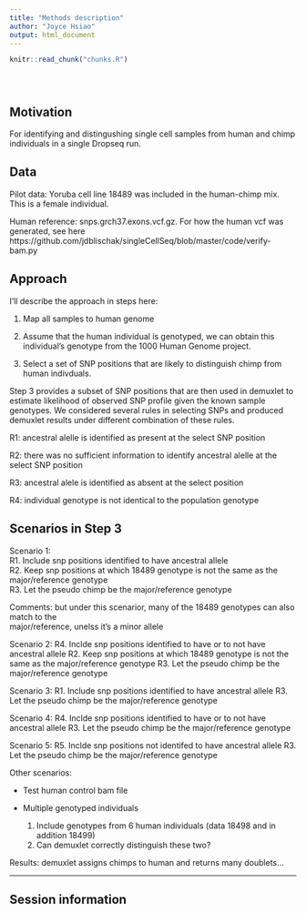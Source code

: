 ```yaml
---
title: "Methods description"
author: "Joyce Hsiao"
output: html_document
---
```


<!-- The file analysis/chunks.R contains chunks that define default settings
shared across the workflowr files. -->
```r
knitr::read_chunk("chunks.R")
```

<!-- Update knitr chunk options -->
```r
```

<!-- Insert the date the file was last updated -->
```r
```

<!-- Insert the code version (Git commit SHA1) if Git repository exists and R
 package git2r is installed -->
```r
```

<!-- Add your analysis here -->

## Motivation

For identifying and distingushing single cell samples from human and chimp 
individuals in a single Dropseq run.


## Data

Pilot data: Yoruba cell line 18489 was included in the human-chimp mix. This is a female individual.

Human reference: snps.grch37.exons.vcf.gz. For how the human vcf was generated, see here https://github.com/jdblischak/singleCellSeq/blob/master/code/verify-bam.py


## Approach

I'll describe the approach in steps here:

1. Map all samples to human genome

2. Assume that the human individual is genotyped, we can obtain this individual's genotype
from the 1000 Human Genome project.

3. Select a set of SNP positions that are likely to distinguish chimp from human indivduals.

Step 3 provides a subset of SNP positions that are then used in demuxlet to estimate likelihood
of observed SNP profile given the known sample genotypes. We considered several rules in
selecting SNPs and produced demuxlet results under different combination of these rules.

R1: ancestral alelle is identified as present at the select SNP position

R2: there was no sufficient information to identify ancestral alelle at the select SNP position

R3: ancestral alele is identified as absent at the select position 

R4: individual genotype is not identical to the population genotype


## Scenarios in Step 3

Scenario 1:  
  R1. Include snp positions identified to have ancestral allele  
  R2. Keep snp positions at which 18489 genotype is not the same as the major/reference genotype  
  R3. Let the pseudo chimp be the major/reference genotype  

Comments: but under this scenarior, many of the 18489 genotypes can also match to the   
major/reference, unelss it's a minor allele

Scenario 2:
  R4. Inclde snp positions identified to have or to not have ancestral allele
  R2. Keep snp positions at which 18489 genotype is not the same as the major/reference genotype
  R3. Let the pseudo chimp be the major/reference genotype

Scenario 3:
  R1. Include snp positions identified to have ancestral allele
  R3. Let the pseudo chimp be the major/reference genotype

Scenario 4:
  R4. Inclde snp positions identified to have or to not have ancestral allele
  R3. Let the pseudo chimp be the major/reference genotype

Scenario 5:
  R5. Inclde snp positions not identifed to have ancestral allele
  R3. Let the pseudo chimp be the major/reference genotype


Other scenarios:

* Test human control bam file

* Multiple genotyped individuals 
  1. Include genotypes from 6 human individuals (data 18498 and in addition 18499)
  2. Can demuxlet correctly distinguish these two?

Results: demuxlet assigns chimps to human and returns many doublets...


---

## Session information

<!-- Insert the session information into the document -->
```r
```
